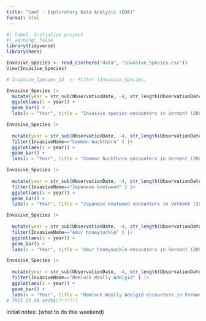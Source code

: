 ```yaml
---
title: "SamF - Exploratory Data Analysis (EDA)"
format: html
---
```

```r
#| label: Initialize project
#| warning: false
library(tidyverse)
library(here)
```

```r
Invasive_Species <- read_csv(here("data", "Invasive_Species.csv"))
View(Invasive_Species)

# Invasive_Species_13  <- Filter (Invasive_Species,
```
```r
Invasive_Species |>
  mutate(year = str_sub(ObservationDate, -4, str_length(ObservationDate))) |>
  ggplot(aes(x = year)) +
  geom_bar() +
  labs(x = "Year", title = "Invasive species encounters in Vermont (2007-2023)")
```
```r
Invasive_Species |>
  
  mutate(year = str_sub(ObservationDate, -4, str_length(ObservationDate))) |>
  filter(InvasiveName=="Common buckthorn" ) |>
  ggplot(aes(x = year)) +
  geom_bar() +
  labs(x = "Year", title = "Common buckthorn encounters in Vermont (2007-2023)")
```
```r
Invasive_Species |>
  
  mutate(year = str_sub(ObservationDate, -4, str_length(ObservationDate))) |>
  filter(InvasiveName=="Japanese knotweed" ) |>
  ggplot(aes(x = year)) +
  geom_bar() +
  labs(x = "Year", title = "Japanese knotweed encounters in Vermont (2007-2023)")
```
```r
Invasive_Species |>
  
  mutate(year = str_sub(ObservationDate, -4, str_length(ObservationDate))) |>
  filter(InvasiveName=="Amur honeysuckle" ) |>
  ggplot(aes(x = year)) +
  geom_bar() +
  labs(x = "Year", title = "Amur honeysuckle encounters in Vermont (2007-2023)")
```
```r
Invasive_Species |>
  
  mutate(year = str_sub(ObservationDate, -4, str_length(ObservationDate))) |>
  filter(InvasiveName=="Hemlock Woolly Adelgid" ) |>
  ggplot(aes(x = year)) +
  geom_bar() +
  labs(x = "Year", title = "Hemlock Woolly Adelgid encounters in Vermont (2007-2023)")
# THIS IS AN ANIMAL?!?!?!?
```
Initial notes: (what to do this weekend)

